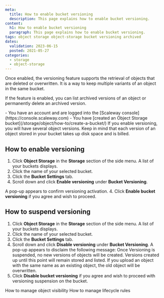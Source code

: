 ```yaml
---
meta:
  title: How to enable bucket versioning
  description: This page explains how to enable bucket versioning.
content:
  h1: How to enable bucket versioning
  paragraph: This page explains how to enable bucket versioning.
tags: object storage object-storage bucket versioning archived
dates:
  validation: 2023-06-15
  posted: 2021-05-27
categories:
  - storage
  - object-storage
---
```


<Macro id="iam-requirements" />
 
Once enabled, the versioning feature supports the retrieval of objects that are deleted or overwritten. It is a way to keep multiple variants of an object in the same bucket.

If the feature is enabled, you can list archived versions of an object or permanently delete an archived version.

<Message type="requirement">
  - You have an account and are logged into the [Scaleway console](https://console.scaleway.com)
  - You have [created an Object Storage bucket](/storage/object/how-to/create-a-bucket/)
</Message>

<Message type="note">
  If you enable versioning, you will have several object versions. Keep in mind that each version of an object stored in your bucket takes up disk space and is billed.
</Message>

## How to enable versioning

1. Click **Object Storage** in the **Storage** section of the side menu. A list of your buckets displays.
2. Click the name of your selected bucket.
3. Click the **Bucket Settings** tab. 
    <Lightbox src="scaleway-bucket-settings-tab.webp" alt="" />
3. Scroll down and click **Enable versioning** under **Bucket Versioning**.
    <Lightbox src="scaleway-enable-versioning.webp" alt="" />

  A pop-up appears to confirm versioning activation.
4. Click **Enable bucket versioning** if you agree and wish to proceed. 
    <Lightbox src="scaleway-versioning-pop-up.webp" alt="" />

## How to suspend versioning

1. Click **Object Storage** in the **Storage** section of the side menu. A list of your buckets displays.
2. Click the name of your selected bucket.
3. Click the **Bucket Settings** tab. 
    <Lightbox src="scaleway-bucket-settings-tab.webp" alt="" />
4. Scroll down and click **Disable versioning** under **Bucket Versioning**.
   A pop-up appears to disclaim the following message:
    <Message type="important">
      Once Versioning is suspended, no new versions of objects will be created. Versions created up until this point will remain stored and listed. If you upload an object with the same name as an existing object, the old object will be overwritten.
    </Message>
5. Click **Disable bucket versioning** if you agree and wish to proceed with versioning suspension on the bucket.


<Navigation title="See Also">
  <PreviousButton to="/storage/object/how-to/manage-object-visibility/">How to manage object visibility</PreviousButton>
  <NextButton to="/storage/object/how-to/manage-lifecycle-rules/">How to manage lifecycle rules</NextButton>
</Navigation>
